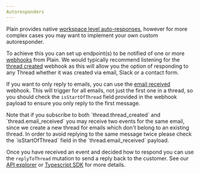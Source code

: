 ```yaml
---
Autoresponders
---
```


Plain provides native [workspace level auto-responses](https://plain.support.site/article/auto-responses), however for more complex cases you may want to implement your own custom autoresponder.

To achieve this you can set up endpoint(s) to be notified of one or more [webhooks](/webhooks) from Plain. We would typically recommend listening for the [thread created](/webhooks/thread-created) webhook as this will allow you the option of responding to any Thread whether it was created via email, Slack or a contact form.

If you want to only reply to emails, you can use the [email received](/webhooks/thread-email-received) webhook. This will trigger for all emails, not just the first one in a thread, so you should check the `isStartOfThread` field provided in the webhook payload to ensure you only reply to the first message.

<Warning>
  Note that if you subscribe to both `thread.thread_created` and `thread.email_received` you may
  receive two events for the same email, since we create a new thread for emails which don't belong
  to an existing thread. In order to avoid replying to the same message twice please check the
  `isStartOfThread` field in the `thread.email_received` payload.
</Warning>

Once you have received an event and decided how to respond you can use the `replyToThread` mutation to send a reply back to the customer. See our [API explorer](https://app.plain.com/developer/api-explorer/) or [Typescript SDK](https://github.com/team-plain/typescript-sdk/) for more details.

